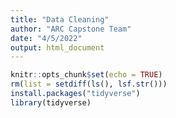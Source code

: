 ```yaml
---
title: "Data Cleaning"
author: "ARC Capstone Team"
date: "4/5/2022"
output: html_document
---
```


```r
knitr::opts_chunk$set(echo = TRUE)
rm(list = setdiff(ls(), lsf.str()))
install.packages("tidyverse")
library(tidyverse)
```

